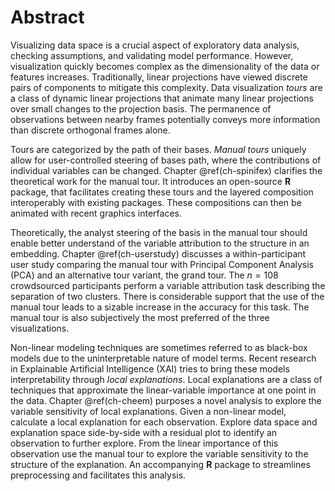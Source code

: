 <!-- Short abstract for MGRO/Bridges: -->
<!-- currently 120 words, may need to be cut to 100 -->
<!--
As the dimensionality of data increases, so does the difficulty of visualizing them. Traditional linear dimension reduction views discrete pairs of linear components. Tours are a class of linear projections that animate over continuous changes to the projection basis. This thesis discusses an R package that facilitates the creation of manual tours and layered composition for all tours. A user study is conducted finding radial tour outperforms alternative visualizations on a variable attribution task describing the separation of two clusters. Local explanations increase the interpretability of non-linear models by approximating the variable importance at the vicinity of one observation. This work introduces a novel analysis and accompanying R package to evaluates the support of these explanations with the manual tour.
-->

# Abstract {-}

<!-- EDA, motivation, linear projections, tours -->
Visualizing data space is a crucial aspect of exploratory data analysis, checking assumptions, and validating model performance. However, visualization quickly becomes complex as the dimensionality of the data or features increases. Traditionally, linear projections have viewed discrete pairs of components to mitigate this complexity. Data visualization _tours_ are a class of dynamic linear projections that animate many linear projections over small changes to the projection basis. The permanence of observations between nearby frames potentially conveys more information than discrete orthogonal frames alone.

<!-- manual tours and spinifex -->
Tours are categorized by the path of their bases. _Manual tours_ uniquely allow for user-controlled steering of bases path, where the contributions of individual variables can be changed. Chapter \@ref(ch-spinifex) clarifies the theoretical work for the manual tour. It introduces an open-source __R__ package, that facilitates creating these tours and the layered composition interoperably with existing packages. These compositions can then be animated with recent graphics interfaces. <!--An interactive application, vignettes, and example code illustrate the use of the manual tour.-->

<!-- user study -->
Theoretically, the analyst steering of the basis in the manual tour should enable better understand of the variable attribution to the structure in an embedding. Chapter \@ref(ch-userstudy) discusses a within-participant user study comparing the manual tour with Principal Component Analysis (PCA) and an alternative tour variant, the grand tour. The $n=108$ crowdsourced participants perform a variable attribution task describing the separation of two clusters. There is considerable support that the use of the manual tour leads to a sizable increase in the accuracy for this task. The manual tour is also subjectively the most preferred of the three visualizations.

<!-- cheem -->
Non-linear modeling techniques are sometimes referred to as black-box models due to the uninterpretable nature of model terms. Recent research in Explainable Artificial Intelligence (XAI) tries to bring these models interpretability through _local explanations_. Local explanations are a class of techniques that approximate the linear-variable importance at one point in the data. Chapter \@ref(ch-cheem) purposes a novel analysis to explore the variable sensitivity of local explanations. Given a non-linear model, calculate a local explanation for each observation. Explore data space and explanation space side-by-side with a residual plot to identify an observation to further explore. From the linear importance of this observation use the manual tour to explore the variable sensitivity to the structure of the explanation. An accompanying __R__ package to streamlines preprocessing and facilitates this analysis.

<!-- 
The following line is required to re-set page numbering after preliminary material. Do not remove
-->
\clearpage\pagenumbering{arabic}\setcounter{page}{0}

